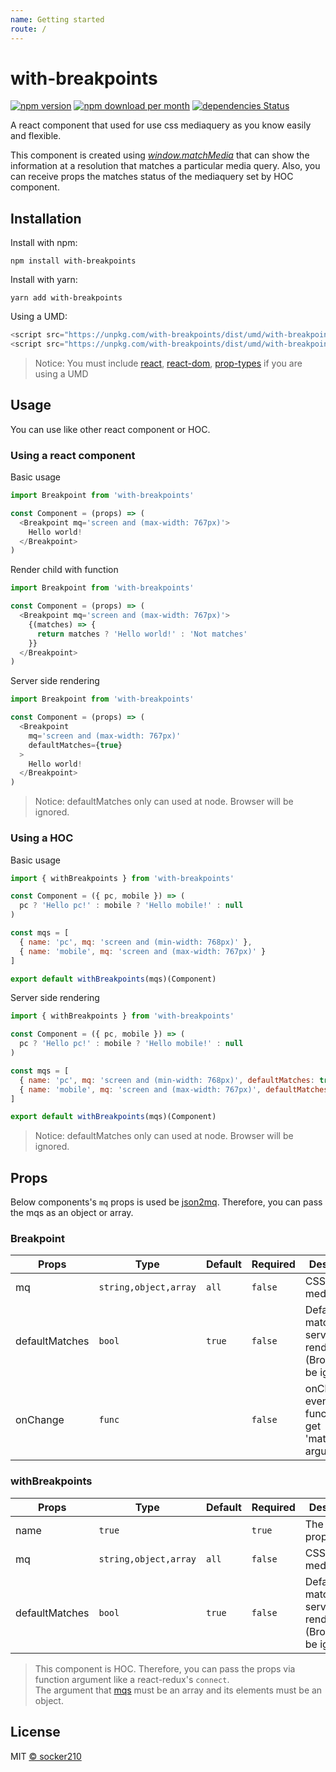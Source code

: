 ```yaml
---
name: Getting started
route: /
---
```


# with-breakpoints

[![npm version](https://img.shields.io/npm/v/with-breakpoints.svg)](https://www.npmjs.com/package/with-breakpoints)
[![npm download per month](https://img.shields.io/npm/dm/with-breakpoints.svg)](https://www.npmjs.com/package/with-breakpoints)
[![dependencies Status](https://david-dm.org/socker210/with-breakpoints/status.svg)](https://david-dm.org/socker210/with-breakpoints)

A react component that used for use css mediaquery as you know easily and flexible.

This component is created using [*window.matchMedia*](https://developer.mozilla.org/en-US/docs/Web/API/Window/matchMedia) that can show the information at a resolution that matches a particular media query.
Also, you can receive props the matches status of the mediaquery set by HOC component.


## Installation
Install with npm:  
```
npm install with-breakpoints
```

Install with yarn:
```
yarn add with-breakpoints
```

Using a UMD:
```javascript
<script src="https://unpkg.com/with-breakpoints/dist/umd/with-breakpoints.js"></script>
<script src="https://unpkg.com/with-breakpoints/dist/umd/with-breakpoints.min.js"></script>
```
> Notice: You must include [react](https://reactjs.org/docs/cdn-links.html), [react-dom](https://reactjs.org/docs/cdn-links.html), [prop-types](https://cdnjs.com/libraries/prop-types) if you are using a UMD


## Usage
You can use like other react component or HOC.

### Using a react component
Basic usage
```javascript
import Breakpoint from 'with-breakpoints'

const Component = (props) => (
  <Breakpoint mq='screen and (max-width: 767px)'>
    Hello world!
  </Breakpoint>
)
```

Render child with function
```javascript
import Breakpoint from 'with-breakpoints'

const Component = (props) => (
  <Breakpoint mq='screen and (max-width: 767px)'>
    {(matches) => {
      return matches ? 'Hello world!' : 'Not matches'
    }}
  </Breakpoint>
)
```

Server side rendering
```javascript
import Breakpoint from 'with-breakpoints'

const Component = (props) => (
  <Breakpoint
    mq='screen and (max-width: 767px)'
    defaultMatches={true}
  >
    Hello world!
  </Breakpoint>
)
```
> Notice: defaultMatches only can used at node. Browser will be ignored.

### Using a HOC
Basic usage
```javascript
import { withBreakpoints } from 'with-breakpoints'

const Component = ({ pc, mobile }) => (
  pc ? 'Hello pc!' : mobile ? 'Hello mobile!' : null
)

const mqs = [
  { name: 'pc', mq: 'screen and (min-width: 768px)' },
  { name: 'mobile', mq: 'screen and (max-width: 767px)' }
]

export default withBreakpoints(mqs)(Component)
```

Server side rendering
```javascript
import { withBreakpoints } from 'with-breakpoints'

const Component = ({ pc, mobile }) => (
  pc ? 'Hello pc!' : mobile ? 'Hello mobile!' : null
)

const mqs = [
  { name: 'pc', mq: 'screen and (min-width: 768px)', defaultMatches: true },
  { name: 'mobile', mq: 'screen and (max-width: 767px)', defaultMatches: false }
]

export default withBreakpoints(mqs)(Component)
```
> Notice: defaultMatches only can used at node. Browser will be ignored.


## Props
Below components's `mq` props is used be [json2mq](https://github.com/akiran/json2mq). Therefore, you can pass the mqs as an object or array.

### Breakpoint
| Props          | Type                  | Default | Required | Description                                                       |
|----------------|-----------------------|---------|----------|-------------------------------------------------------------------|
| mq             | `string,object,array` | `all`   | `false`  | CSS mediaqueries                                                  |
| defaultMatches | `bool`                | `true`  | `false`  | Default match for server side rendering (Browser will be ignored) |
| onChange       | `func`                |         | `false`  | onChange event (This function will get 'matches' argument)        |

### withBreakpoints
| Props          | Type                  | Default | Required | Description                                                       |
|----------------|-----------------------|---------|----------|-------------------------------------------------------------------|
| name           | `true`                |         | `true`   | The name of props                                                 |
| mq             | `string,object,array` | `all`   | `false`  | CSS mediaqueries                                                  |
| defaultMatches | `bool`                | `true`  | `false`  | Default match for server side rendering (Browser will be ignored) |
> This component is HOC. Therefore, you can pass the props via function argument like a react-redux's `connect`.  
> The argument that [mqs](#using-a-hoc) must be an array and its elements must be an object.


## License
MIT [&copy; socker210](https://github.com/socker210/with-breakpoints/blob/develop/LICENSE.md)
